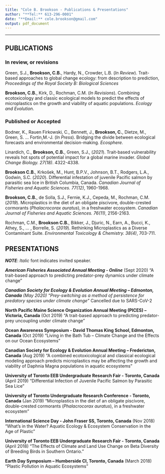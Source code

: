 ```yaml
---
title: "Cole B. Brookson - Publications & Presentations"
author: "**Tel:** 613-296-0001"
date: "**Email:** cole.brookson@gmail.com"
output: pdf_document
---
```


-------------------     ----------------------------

## **PUBLICATIONS**

### **In review, or revisions**

Green, S.J., **Brookson, C.B.**, Hardy, N., Crowder, L.B. (*In Review*). Trait-based approaches to global change ecology: from description to prediction, *Proceedings of the Royal Society B: Biological Sciences*

**Brookson, C.B.**, Kirk, D., Rochman, C.M. (*In Revisions*). Combining ecotoxicology and classic ecological
models to predict the effects of microplastics on the growth and viability of aquatic populations. *Ecology and
Evolution.*  

### **Published or Accepted**

Bodner, K., Rauen Firkowski, C., Bennett, J., **Brookson, C.**, Dietze, M., Green, S. ... Fortin,M.-J. (*In Press*). Bridging the divide between ecological forecasts and environmental decision-making. *Ecosphere.*

Linardich, C., **Brookson, C.B.**, Green, S.J., (*2021*). Trait-based vulnerability reveals hot spots of
potential impact for a global marine invader. *Global Change Biology.* *27(18)*. 4322-4338.

**Brookson C.B.**, Krkošek, M., Hunt, B.P.V., Johnson, B.T., Rodgers, L.A., Godwin, S.C. (*2020*). Differential
infestation of juvenile Pacific salmon by parasitic sea lice in British Columbia, Canada. *Canadian Journal of
Fisheries and Aquatic Sciences.* *77(12)*, 1960-1968.

**Brookson, C.B.**, de Solla, S.J., Fernie, K.J., Cepeda, M., Rochman, C.M. (*2019*). Microplastics in the diet of
an obligate piscivore, double-crested cormorants (*Phalacrocorax auratus*), in a freshwater ecosystem.
*Canadian Journal of Fisheries and Aquatic Sciences.* *76(11)*, 2156-2163.

Rochman, C.M., **Brookson C.B.**, Bikker, J., Djuric, N., Earn, A., Bucci, K., Athey, S., ... , Borrelle, S. (*2019*).
Rethinking Microplastics as a Diverse Contaminant Suite. *Environmental Toxicology & Chemistry.* *38(4)*, 703-711.

## PRESENTATIONS

***NOTE***: *Italic* font indicates invited speaker.

***American Fisheries Associated Annual Meeting - Online*** (Sept 2020)
“A trait-based approach to predicting predator-prey dynamics under climate change”

***Canadian Society for Ecology &amp; Evolution Annual Meeting – Edmonton, Canada** (May 2020)
“Prey-switching as a method of persistence for predatory species under climate change”
  *Cancelled due to SARS-CoV-2

**North Pacific Maine Science Organization Annual Meeting (PICES) – Victoria, Canada** (Oct 2019)
“A trait-based approach to predicting predator-prey uncoupling under climate change”

**Ocean Awareness Symposium - David Thomas King School, Edmonton, Canada** (Oct 2019)
“Living in the Bath Tub – Climate Change and the Effects on our Ocean Ecosystems”

**Canadian Society for Ecology &amp; Evolution Annual Meeting – Fredericton, Canada** (Aug 2019)
“A combined ecotoxicological and classical ecological modeling approach predicts microplastics may be
affecting the growth and viability of Daphnia Magna populations in aquatic ecosystems”

**University of Toronto EEB Undergraduate Research Fair - Toronto, Canada** (April 2019)
“Differential Infection of Juvenile Pacific Salmon by Parasitic Sea Lice”

**University of Toronto Undergraduate Research Conference - Toronto, Canada** (Jan 2019)
“Microplastics in the diet of an obligate piscivore, double-crested cormorants (*Phalacrocorax auratus*), in a freshwater ecosystem”

**International Science Day - John Fraser SS, Toronto, Canada** (Nov 2018)
“What’s in the Water? Aquatic Ecology &amp; Ecosystem Conservation in the Age of Plastic”

**University of Toronto EEB Undergraduate Research Fair - Toronto, Canada** (April 2018)
“The Effects of Climate and Land Use Change on Beta Diversity of Breeding Birds in Southern Ontario.”

**Earth Day Symposium – Humberside CI, Toronto, Canada** (March 2018)
“Plastic Pollution in Aquatic Ecosystems”

